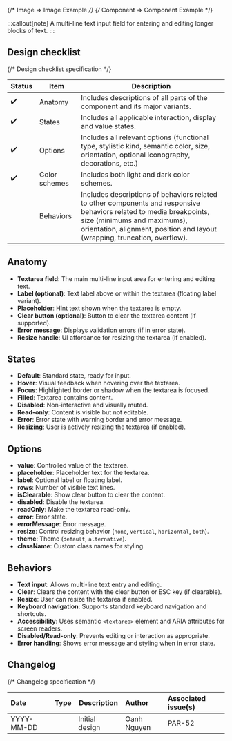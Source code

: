 
{/* Image => Image Example */}
{/* Component => Component Example */}

:::callout[note]
A multi-line text input field for entering and editing longer blocks of text.
:::

## Design checklist <span id="design-checklist"></span>

{/* Design checklist specification */}

| Status | Item          | Description                                                                                                                                                                                                                       |
| ------ | ------------- | --------------------------------------------------------------------------------------------------------------------------------------------------------------------------------------------------------------------------------- |
| ✔️     | Anatomy       | Includes descriptions of all parts of the component and its major variants.                                                                                                                                                       |
| ✔️     | States        | Includes all applicable interaction, display and value states.                                                                                                                                                                    |
| ✔️     | Options       | Includes all relevant options (functional type, stylistic kind, semantic color, size, orientation, optional iconography, decorations, etc.)                                                                                       |
| ✔️     | Color schemes | Includes both light and dark color schemes.                                                                                                                                                                                       |
|        | Behaviors     | Includes descriptions of behaviors related to other components and responsive behaviors related to media breakpoints, size (minimums and maximums), orientation, alignment, position and layout (wrapping, truncation, overflow). |

## Anatomy <span id="anatomy"></span>

- **Textarea field**: The main multi-line input area for entering and editing text.
- **Label (optional)**: Text label above or within the textarea (floating label variant).
- **Placeholder**: Hint text shown when the textarea is empty.
- **Clear button (optional)**: Button to clear the textarea content (if supported).
- **Error message**: Displays validation errors (if in error state).
- **Resize handle**: UI affordance for resizing the textarea (if enabled).

## States <span id="states"></span>

- **Default**: Standard state, ready for input.
- **Hover**: Visual feedback when hovering over the textarea.
- **Focus**: Highlighted border or shadow when the textarea is focused.
- **Filled**: Textarea contains content.
- **Disabled**: Non-interactive and visually muted.
- **Read-only**: Content is visible but not editable.
- **Error**: Error state with warning border and error message.
- **Resizing**: User is actively resizing the textarea (if enabled).

## Options <span id="options"></span>

- **value**: Controlled value of the textarea.
- **placeholder**: Placeholder text for the textarea.
- **label**: Optional label or floating label.
- **rows**: Number of visible text lines.
- **isClearable**: Show clear button to clear the content.
- **disabled**: Disable the textarea.
- **readOnly**: Make the textarea read-only.
- **error**: Error state.
- **errorMessage**: Error message.
- **resize**: Control resizing behavior (`none`, `vertical`, `horizontal`, `both`).
- **theme**: Theme (`default`, `alternative`).
- **className**: Custom class names for styling.

## Behaviors <span id="behaviors"></span>

- **Text input**: Allows multi-line text entry and editing.
- **Clear**: Clears the content with the clear button or ESC key (if clearable).
- **Resize**: User can resize the textarea if enabled.
- **Keyboard navigation**: Supports standard keyboard navigation and shortcuts.
- **Accessibility**: Uses semantic `<textarea>` element and ARIA attributes for screen readers.
- **Disabled/Read-only**: Prevents editing or interaction as appropriate.
- **Error handling**: Shows error message and styling when in error state.

## Changelog <span id="changelog"></span>

{/* Changelog specification */}

| Date       | Type                                                     | Description    | Author      | Associated issue(s) |
| :--------- | :------------------------------------------------------- | -------------- | :---------- | :------------------ |
| YYYY-MM-DD | <Badge size='sm' kind='glass' color='cyan' label="new"/> | Initial design | Oanh Nguyen | PAR-52              |
